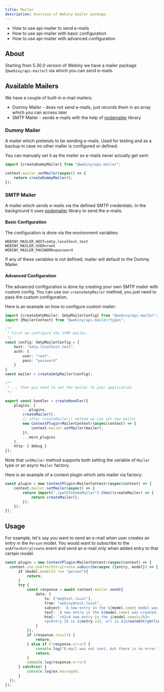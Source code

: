 ```yaml
---
title: Mailer
description: Overview of Webiny mailer package.
---
```



<Alert type="success" title="What You’ll Learn">

- How to use api-mailer to send e-mails
- How to use api-mailer with basic configuration
- How to use api-mailer with advanced configuration

</Alert>

## About

Starting from 5.30.0 version of Webiny we have a mailer package (`@webiny/api-mailer`) via which you can send e-mails.

## Available Mailers
We have a couple of built-in e-mail mailers:
* Dummy Mailer - does not send e-mails, just records them in an array which you can access later
* SMTP Mailer - sends e-mails with the help of [nodemailer](https://github.com/nodemailer/nodemailer) library

### Dummy Mailer
A mailer which pretends to be sending e-mails. Used for testing and as a backup in case no other mailer is configured or defined.

You can manually set it as the mailer so e-mails never actually get sent:
```typescript
import {createDummyMailer} from "@webiny/api-mailer";

context.mailer.setMailer(async() => {
    return createDummyMailer();
});
```

### SMTP Mailer
A mailer which sends e-mails via the defined SMTP credentials. In the background it uses [nodemailer](https://github.com/nodemailer/nodemailer) library to send the e-mails.

#### Basic Configuration
The configuration is done via the environment variables:
```dotenv
WEBINY_MAILER_HOST=smtp.localhost.test
WEBINY_MAILER_USER=root
WEBINY_MAILER_PASSWORD=password
```
If any of these variables is not defined, mailer will default to the Dummy Mailer.

#### Advanced Configuration
The advanced configuration is done by creating your own SMTP mailer with custom config. You can use our `createSmtpMailer` method, you just need to pass the custom configuration.

Here is an example on how to configure custom mailer:
```typescript
import {createSmtpMailer, SmtpMailerConfig} from "@webiny/api-mailer";
import {MailerContext} from "@webiny/api-mailer/types";

/**
 * First we configure the STMP mailer.
 */
const config: SmtpMailerConfig = {
    host: "smtp.localhost.test",
    auth: {
        user: "root",
        pass: "password"
    }
}
const mailer = createSmtpMailer(config);

/**
 * ... then you need to set the mailer to your application
 */

export const handler = createHandler({
    plugins: [
        ...plugins,
        createMailer(),
        // after createMailer() method we can set new mailer
        new ContextPlugin<MailerContext>(async(context) => {
            context.mailer.setMailer(mailer);
        }),
        ...more_plugins
    ],
    http: { debug }
});
```

Note that `setMailer` method supports both setting the variable of `Mailer` type or an async `Mailer` factory.

Here is an example of a context plugin which sets mailer via factory:
```typescript
const plugin = new ContextPlugin<MailerContext>(async(context) => {
    context.mailer.setMailer(async() => {
        return import("./pathToSomeMailer").then((createMailer) => {
            return createMailer();
        });
    });
});

```

## Usage

For example, let's say you want to send an e-mail when user creates an entry in the `Person` model.
You would want to subscribe to the `onAfterEntryCreate` event and send an e-mail only when added entry to that certain model.

```typescript
const plugin = new ContextPlugin<MailerContext>(async(context) => {
  context.cms.onAfterEntryCreate.subscribe(async ({entry, model}) => {
      if (model.modelId !== "person"){
          return;
      }
      try {
          const response = await context.mailer.send({
              data: {
                  to: ["me@test.local"],
                  from: "webiny@test.local",
                  subject: `A new entry in the ${model.name} model was created`,
                  text: `A new entry in the ${model.name} was created. ID of the entry is ${entry.id}`,
                  html: `<h2>A new entry in the ${model.name}</h2>
                  <p>Entry ID is ${entry.id}, url is ${createEntryUrl(entry)}</p>`
              }
          });
          if (response.result) {
              return;
          } else if (!response.error) {
              console.log("E-mail was not sent, but there is no error in the response.");
              return;
          }
          console.log(response.error)
      } catch(ex) {
          console.log(ex.message);
      }
  });
});
```
